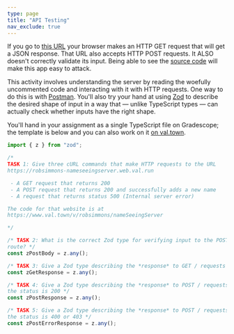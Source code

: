 ```yaml
---
type: page
title: "API Testing"
nav_exclude: true
---
```


If you go to [this URL](https://robsimmons-nameseeingserver.web.val.run) your browser makes an HTTP GET request that will get a JSON response. That URL also accepts HTTP POST requests. It ALSO doesn't correctly validate its input. Being able to see the [source code](https://www.val.town/v/robsimmons/nameSeeingServer) will make this app easy to attack.

This activity involves understanding the server by reading the woefully uncommented code and interacting with it with HTTP requests. One way to do this is with [Postman](tutorials/postman). You'll also try your hand at using [Zod](https://zod.dev/?id=objects) to describe the desired shape of input in a way that — unlike TypeScript types — can actually check whether inputs have the right shape.

You'll hand in your assignment as a single TypeScript file on Gradescope; the template is below and you can also work on it [on val.town](https://esm.town/v/robsimmons/nameSeeingActivity).

```typescript
import { z } from "zod";

/*
TASK 1: Give three cURL commands that make HTTP requests to the URL
https://robsimmons-nameseeingserver.web.val.run

 - A GET request that returns 200
 - A POST request that returns 200 and successfully adds a new name
 - A request that returns status 500 (Internal server error)

The code for that website is at
https://www.val.town/v/robsimmons/nameSeeingServer

*/

/* TASK 2: What is the correct Zod type for verifying input to the POST 
route? */
const zPostBody = z.any();

/* TASK 3: Give a Zod type describing the *response* to GET / requests */
const zGetResponse = z.any();

/* TASK 4: Give a Zod type describing the *response* to POST / requests when 
the status is 200 */
const zPostResponse = z.any();

/* TASK 5: Give a Zod type describing the *response* to POST / requests when 
the status is 400 or 403 */
const zPostErrorResponse = z.any();
```